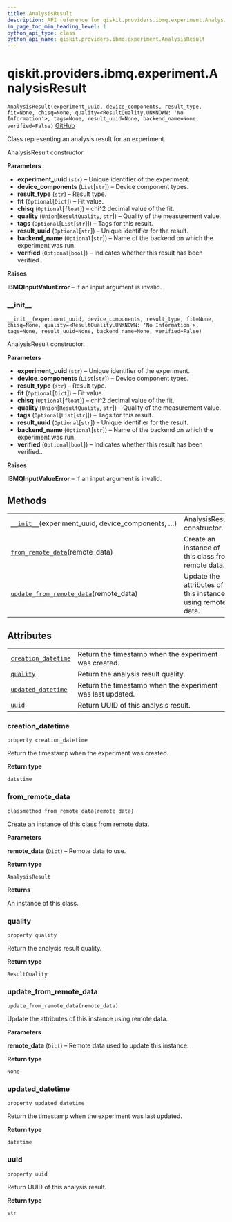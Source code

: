 ```yaml
---
title: AnalysisResult
description: API reference for qiskit.providers.ibmq.experiment.AnalysisResult
in_page_toc_min_heading_level: 1
python_api_type: class
python_api_name: qiskit.providers.ibmq.experiment.AnalysisResult
---
```


# qiskit.providers.ibmq.experiment.AnalysisResult

<span id="qiskit.providers.ibmq.experiment.AnalysisResult" />

`AnalysisResult(experiment_uuid, device_components, result_type, fit=None, chisq=None, quality=<ResultQuality.UNKNOWN: 'No Information'>, tags=None, result_uuid=None, backend_name=None, verified=False)` [GitHub](https://github.com/qiskit/qiskit-ibmq-provider/tree/stable/0.13/qiskit/providers/ibmq/experiment/analysis_result.py "view source code")

Class representing an analysis result for an experiment.

AnalysisResult constructor.

**Parameters**

*   **experiment\_uuid** (`str`) – Unique identifier of the experiment.
*   **device\_components** (`List`\[`str`]) – Device component types.
*   **result\_type** (`str`) – Result type.
*   **fit** (`Optional`\[`Dict`]) – Fit value.
*   **chisq** (`Optional`\[`float`]) – chi^2 decimal value of the fit.
*   **quality** (`Union`\[`ResultQuality`, `str`]) – Quality of the measurement value.
*   **tags** (`Optional`\[`List`\[`str`]]) – Tags for this result.
*   **result\_uuid** (`Optional`\[`str`]) – Unique identifier for the result.
*   **backend\_name** (`Optional`\[`str`]) – Name of the backend on which the experiment was run.
*   **verified** (`Optional`\[`bool`]) – Indicates whether this result has been verified..

**Raises**

**IBMQInputValueError** – If an input argument is invalid.

### \_\_init\_\_

<span id="qiskit.providers.ibmq.experiment.AnalysisResult.__init__" />

`__init__(experiment_uuid, device_components, result_type, fit=None, chisq=None, quality=<ResultQuality.UNKNOWN: 'No Information'>, tags=None, result_uuid=None, backend_name=None, verified=False)`

AnalysisResult constructor.

**Parameters**

*   **experiment\_uuid** (`str`) – Unique identifier of the experiment.
*   **device\_components** (`List`\[`str`]) – Device component types.
*   **result\_type** (`str`) – Result type.
*   **fit** (`Optional`\[`Dict`]) – Fit value.
*   **chisq** (`Optional`\[`float`]) – chi^2 decimal value of the fit.
*   **quality** (`Union`\[`ResultQuality`, `str`]) – Quality of the measurement value.
*   **tags** (`Optional`\[`List`\[`str`]]) – Tags for this result.
*   **result\_uuid** (`Optional`\[`str`]) – Unique identifier for the result.
*   **backend\_name** (`Optional`\[`str`]) – Name of the backend on which the experiment was run.
*   **verified** (`Optional`\[`bool`]) – Indicates whether this result has been verified..

**Raises**

**IBMQInputValueError** – If an input argument is invalid.

## Methods

|                                                                                                                                                                                               |                                                           |
| --------------------------------------------------------------------------------------------------------------------------------------------------------------------------------------------- | --------------------------------------------------------- |
| [`__init__`](#qiskit.providers.ibmq.experiment.AnalysisResult.__init__ "qiskit.providers.ibmq.experiment.AnalysisResult.__init__")(experiment\_uuid, device\_components, …)                   | AnalysisResult constructor.                               |
| [`from_remote_data`](#qiskit.providers.ibmq.experiment.AnalysisResult.from_remote_data "qiskit.providers.ibmq.experiment.AnalysisResult.from_remote_data")(remote\_data)                      | Create an instance of this class from remote data.        |
| [`update_from_remote_data`](#qiskit.providers.ibmq.experiment.AnalysisResult.update_from_remote_data "qiskit.providers.ibmq.experiment.AnalysisResult.update_from_remote_data")(remote\_data) | Update the attributes of this instance using remote data. |

## Attributes

|                                                                                                                                                               |                                                            |
| ------------------------------------------------------------------------------------------------------------------------------------------------------------- | ---------------------------------------------------------- |
| [`creation_datetime`](#qiskit.providers.ibmq.experiment.AnalysisResult.creation_datetime "qiskit.providers.ibmq.experiment.AnalysisResult.creation_datetime") | Return the timestamp when the experiment was created.      |
| [`quality`](#qiskit.providers.ibmq.experiment.AnalysisResult.quality "qiskit.providers.ibmq.experiment.AnalysisResult.quality")                               | Return the analysis result quality.                        |
| [`updated_datetime`](#qiskit.providers.ibmq.experiment.AnalysisResult.updated_datetime "qiskit.providers.ibmq.experiment.AnalysisResult.updated_datetime")    | Return the timestamp when the experiment was last updated. |
| [`uuid`](#qiskit.providers.ibmq.experiment.AnalysisResult.uuid "qiskit.providers.ibmq.experiment.AnalysisResult.uuid")                                        | Return UUID of this analysis result.                       |

### creation\_datetime

<span id="qiskit.providers.ibmq.experiment.AnalysisResult.creation_datetime" />

`property creation_datetime`

Return the timestamp when the experiment was created.

**Return type**

`datetime`

### from\_remote\_data

<span id="qiskit.providers.ibmq.experiment.AnalysisResult.from_remote_data" />

`classmethod from_remote_data(remote_data)`

Create an instance of this class from remote data.

**Parameters**

**remote\_data** (`Dict`) – Remote data to use.

**Return type**

`AnalysisResult`

**Returns**

An instance of this class.

### quality

<span id="qiskit.providers.ibmq.experiment.AnalysisResult.quality" />

`property quality`

Return the analysis result quality.

**Return type**

`ResultQuality`

### update\_from\_remote\_data

<span id="qiskit.providers.ibmq.experiment.AnalysisResult.update_from_remote_data" />

`update_from_remote_data(remote_data)`

Update the attributes of this instance using remote data.

**Parameters**

**remote\_data** (`Dict`) – Remote data used to update this instance.

**Return type**

`None`

### updated\_datetime

<span id="qiskit.providers.ibmq.experiment.AnalysisResult.updated_datetime" />

`property updated_datetime`

Return the timestamp when the experiment was last updated.

**Return type**

`datetime`

### uuid

<span id="qiskit.providers.ibmq.experiment.AnalysisResult.uuid" />

`property uuid`

Return UUID of this analysis result.

**Return type**

`str`

